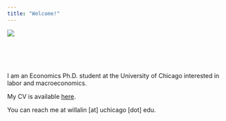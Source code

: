 ```yaml
---
title: "Welcome!"
---
```


<img src="images/me.jpeg" class="leftimg">
\
\
\
\
\

I am an Economics Ph.D. student at the University of Chicago interested in labor and macroeconomics.

My CV is available <a href="CV.pdf" target="_blank"> here</a>.

You can reach me at willalin [at] uchicago [dot] edu.
